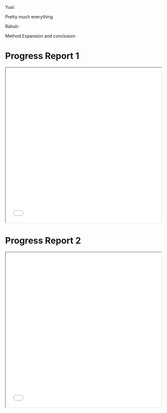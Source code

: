 Yusi: 

Pretty much everything

Rahulr:

Method Expansion and conclusion


# Progress Report 1

<iframe src="reference/progress_report1.pdf" width="100%" height="500px"></iframe>

# Progress Report 2

<iframe src="reference/progress_report2.pdf" width="100%" height="500px"></iframe>

